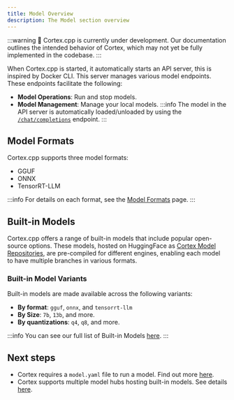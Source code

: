 ```yaml
---
title: Model Overview
description: The Model section overview
---
```


:::warning
🚧 Cortex.cpp is currently under development. Our documentation outlines the intended behavior of Cortex, which may not yet be fully implemented in the codebase.
:::

When Cortex.cpp is started, it automatically starts an API server, this is inspired by Docker CLI. This server manages various model endpoints. These endpoints facilitate the following:
- **Model Operations**: Run and stop models.
- **Model Management**: Manage your local models.
:::info
The model in the API server is automatically loaded/unloaded by using the [`/chat/completions`](/api-reference#tag/inference/post/v1/chat/completions) endpoint.
:::
## Model Formats
Cortex.cpp supports three model formats:
- GGUF
- ONNX
- TensorRT-LLM

:::info
For details on each format, see the [Model Formats](/docs/capabilities/models/model-yaml#model-formats) page.
:::

## Built-in Models 
Cortex.cpp offers a range of built-in models that include popular open-source options. These models, hosted on HuggingFace as [Cortex Model Repositories](/docs/hub/cortex-hub), are pre-compiled for different engines, enabling each model to have multiple branches in various formats.

### Built-in Model Variants
Built-in models are made available across the following variants: 

- **By format**: `gguf`, `onnx`, and `tensorrt-llm`
- **By Size**: `7b`, `13b`, and more.
- **By quantizations**: `q4`, `q8`, and more.

:::info
You can see our full list of Built-in Models [here](/models). 
:::

## Next steps
- Cortex requires a `model.yaml` file to run a model. Find out more [here](/docs/capabilities/models/model-yaml).
- Cortex supports multiple model hubs hosting built-in models. See details [here](/docs/model-sources).